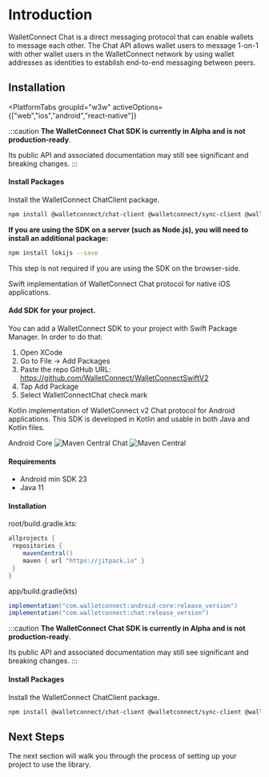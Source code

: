 
# Introduction

WalletConnect Chat is a direct messaging protocol that can enable wallets to message each other.
The Chat API allows wallet users to message 1-on-1 with other wallet users in the WalletConnect network by using wallet addresses as identities to establish end-to-end messaging between peers.

<CloudBanner />

## Installation

<PlatformTabs
	groupId="w3w"
	activeOptions={["web","ios","android","react-native"]}
>
<PlatformTabItem value="web">

:::caution
**The WalletConnect Chat SDK is currently in Alpha and is not production-ready**.

Its public API and associated documentation may still see significant and breaking changes.
:::

#### Install Packages

Install the WalletConnect ChatClient package.

```bash npm2yarn
npm install @walletconnect/chat-client @walletconnect/sync-client @walletconnect/core
```

**If you are using the SDK on a server (such as Node.js), you will need to install an additional package:**

```bash npm2yarn
npm install lokijs --save
```

This step is not required if you are using the SDK on the browser-side.

</PlatformTabItem>
<PlatformTabItem value="ios">

Swift implementation of WalletConnect Chat protocol for native iOS applications.

#### Add SDK for your project.

You can add a WalletConnect SDK to your project with Swift Package Manager. In order to do that:

1. Open XCode
2. Go to File -> Add Packages
3. Paste the repo GitHub URL: https://github.com/WalletConnect/WalletConnectSwiftV2
4. Tap Add Package
5. Select WalletConnectChat check mark

</PlatformTabItem>
<PlatformTabItem value="android">

Kotlin implementation of WalletConnect v2 Chat protocol for Android applications. This SDK is developed in Kotlin and usable in both Java and Kotlin files.

Android Core ![Maven Central](https://img.shields.io/maven-central/v/com.walletconnect/android-core)
Chat ![Maven Central](https://img.shields.io/maven-central/v/com.walletconnect/chat)

#### Requirements

- Android min SDK 23
- Java 11

#### Installation

root/build.gradle.kts:

```gradle
allprojects {
 repositories {
    mavenCentral()
    maven { url "https://jitpack.io" }
 }
}
```

app/build.gradle(kts)

```gradle
implementation("com.walletconnect:android-core:release_version")
implementation("com.walletconnect:chat:release_version")
```

</PlatformTabItem>
<PlatformTabItem value="react-native">

:::caution
**The WalletConnect Chat SDK is currently in Alpha and is not production-ready**.

Its public API and associated documentation may still see significant and breaking changes.
:::

#### Install Packages

Install the WalletConnect ChatClient package.

```bash npm2yarn
npm install @walletconnect/chat-client @walletconnect/sync-client @walletconnect/core
```

</PlatformTabItem>
</PlatformTabs>

## Next Steps

The next section will walk you through the process of setting up your project to use the library.
